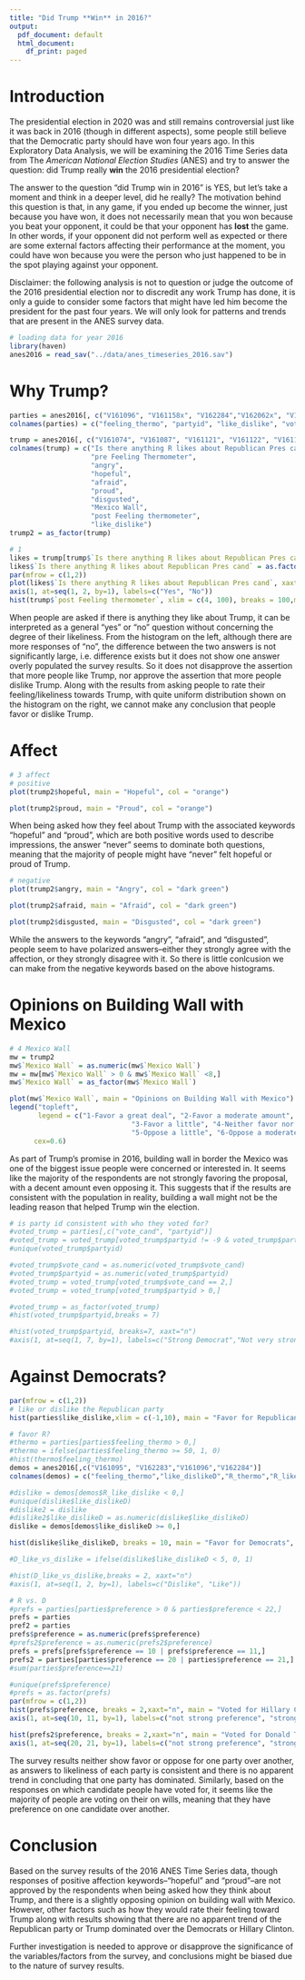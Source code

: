 ```yaml
---
title: "Did Trump **Win** in 2016?"
output:
  pdf_document: default
  html_document:
    df_print: paged
---
```


# Introduction

The presidential election in 2020 was and still remains controversial just like it was back in 2016 (though in different aspects), some people still believe that the Democratic party should have won four years ago. In this Exploratory Data Analysis, we will be examining the 2016 Time Series data from The *American National Election Studies* (ANES) and try to answer the question: did Trump really **win** the 2016 presidential election?

The answer to the question "did Trump win in 2016" is YES, but let's take a moment and think in a deeper level, did he really? The motivation behind this question is that, in any game, if you ended up become the winner, just because you have won, it does not necessarily mean that you won because you beat your opponent, it could be that your opponent has **lost** the game. In other words, if your opponent did not perform well as expected or there are some external factors affecting their performance at the moment, you could have won because you were the person who just happened to be in the spot playing against your opponent.

Disclaimer: the following analysis is not to question or judge the outcome of the 2016 presidential election nor to discredit any work Trump has done, it is only a guide to consider some factors that might have led him become the president for the past four years. We will only look for patterns and trends that are present in the ANES survey data.


```r
# loading data for year 2016
library(haven)
anes2016 = read_sav("../data/anes_timeseries_2016.sav")
```


# Why Trump?

```r
parties = anes2016[, c("V161096", "V161158x", "V162284","V162062x", "V162065x", "V162066x")]
colnames(parties) = c("feeling_thermo", "partyid", "like_dislike", "vote_cand", "turnout", "preference")

trump = anes2016[, c("V161074", "V161087", "V161121", "V161122", "V161123", "V161124", "V161125", "V161196x", "V162079", "V162286")]
colnames(trump) = c("Is there anything R likes about Republican Pres cand",
                    "pre Feeling Thermometer",
                    "angry",
                    "hopeful",
                    "afraid",
                    "proud",
                    "disgusted",
                    "Mexico Wall",
                    "post Feeling thermometer",
                    "like_dislike")
trump2 = as_factor(trump)

# 1
likes = trump[trump$`Is there anything R likes about Republican Pres cand` > 0,]
likes$`Is there anything R likes about Republican Pres cand` = as.factor(likes$`Is there anything R likes about Republican Pres cand`)
par(mfrow = c(1,2))
plot(likes$`Is there anything R likes about Republican Pres cand`, xaxt="n", main = "Is there anything You like about Trump?")
axis(1, at=seq(1, 2, by=1), labels=c("Yes", "No"))
hist(trump$`post Feeling thermometer`, xlim = c(4, 100), breaks = 100,main = "Feeling Thermometer about Trump", xlab = "Rating")
```

When people are asked if there is anything they like about Trump, it can be interpreted as a general "yes" or "no" question without concerning the degree of their likeliness. From the histogram on the left, although there are more responses of "no", the difference between the two answers is not significantly large, i.e. difference exists but it does not show one answer overly populated the survey results. So it does not disapprove the assertion that more people like Trump, nor approve the assertion that more people dislike Trump. Along with the results from asking people to rate their feeling/likeliness towards Trump, with quite uniform distribution shown on the histogram on the right, we cannot make any conclusion that people favor or dislike Trump.

# Affect

```r
# 3 affect
# positive
plot(trump2$hopeful, main = "Hopeful", col = "orange")
```

```r
plot(trump2$proud, main = "Proud", col = "orange")
```

When being asked how they feel about Trump with the associated keywords "hopeful" and "proud", which are both positive words used to describe impressions, the answer "never" seems to dominate both questions, meaning that the majority of people might have "never" felt hopeful or proud of Trump.



```r
# negative
plot(trump2$angry, main = "Angry", col = "dark green")
```

```r
plot(trump2$afraid, main = "Afraid", col = "dark green")
```

```r
plot(trump2$disgusted, main = "Disgusted", col = "dark green")
```

While the answers to the keywords "angry", "afraid", and "disgusted", people seem to have polarized answers--either they strongly agree with the affection, or they strongly disagree with it. So there is little conlcusion we can make from the negative keywords based on the above histograms.

# Opinions on Building Wall with Mexico

```r
# 4 Mexico Wall
mw = trump2
mw$`Mexico Wall` = as.numeric(mw$`Mexico Wall`)
mw = mw[mw$`Mexico Wall` > 0 & mw$`Mexico Wall` <8,]
mw$`Mexico Wall` = as_factor(mw$`Mexico Wall`)

plot(mw$`Mexico Wall`, main = "Opinions on Building Wall with Mexico")
legend("topleft", 
       legend = c("1-Favor a great deal", "2-Favor a moderate amount",
                              "3-Favor a little", "4-Neither favor nor oppose",
                              "5-Oppose a little", "6-Oppose a moderate amount", "7-Oppose a great deal"),
      cex=0.6)
```

As part of Trump's promise in 2016, building wall in border the Mexico was one of the biggest issue people were concerned or interested in. It seems like the majority of the respondents are not strongly favoring the proposal, with a decent amount even opposing it. This suggests that if the results are consistent with the population in reality, building a wall might not be the leading reason that helped Trump win the election.

```r
# is party id consistent with who they voted for?
#voted_trump = parties[,c("vote_cand", "partyid")]
#voted_trump = voted_trump[voted_trump$partyid != -9 & voted_trump$partyid != -8,]
#unique(voted_trump$partyid)

#voted_trump$vote_cand = as.numeric(voted_trump$vote_cand)
#voted_trump$partyid = as.numeric(voted_trump$partyid)
#voted_trump = voted_trump[voted_trump$vote_cand == 2,]
#voted_trump = voted_trump[voted_trump$partyid > 0,]

#voted_trump = as_factor(voted_trump)
#hist(voted_trump$partyid,breaks = 7)

#hist(voted_trump$partyid, breaks=7, xaxt="n")
#axis(1, at=seq(1, 7, by=1), labels=c("Strong Democrat","Not very strong Democract","Independent-Democrat","Independent","5","6","7"))

```

# Against Democrats?

```r
par(mfrow = c(1,2))
# like or dislike the Republican party
hist(parties$like_dislike,xlim = c(-1,10), main = "Favor for Republicans", xlab = "Rating", col = "red") # favor R

# favor R?
#thermo = parties[parties$feeling_thermo > 0,]
#thermo = ifelse(parties$feeling_thermo >= 50, 1, 0)
#hist(thermo$feeling_thermo)
demos = anes2016[,c("V161095", "V162283","V161096","V162284")]
colnames(demos) = c("feeling_thermo","like_dislikeD","R_thermo","R_like_dislike")

#dislike = demos[demos$R_like_dislike < 0,]
#unique(dislike$like_dislikeD)
#dislike2 = dislike
#dislike2$like_dislikeD = as.numeric(dislike$like_dislikeD)
dislike = demos[demos$like_dislikeD >= 0,]

hist(dislike$like_dislikeD, breaks = 10, main = "Favor for Democrats", xlab = "Rating", col = "light blue")
```


```r

#D_like_vs_dislike = ifelse(dislike$like_dislikeD < 5, 0, 1)

#hist(D_like_vs_dislike,breaks = 2, xaxt="n")
#axis(1, at=seq(1, 2, by=1), labels=c("Dislike", "Like"))
```

```r
# R vs. D
#prefs = parties[parties$preference > 0 & parties$preference < 22,]
prefs = parties
pref2 = parties
prefs$preference = as.numeric(prefs$preference)
#prefs2$preference = as.numeric(prefs2$preference)
prefs = prefs[prefs$preference == 10 | prefs$preference == 11,]
prefs2 = parties[parties$preference == 20 | parties$preference == 21,]
#sum(parties$preference==21)

#unique(prefs$preference)
#prefs = as.factor(prefs)
par(mfrow = c(1,2))
hist(prefs$preference, breaks = 2,xaxt="n", main = "Voted for Hillary Clinton", xlab = "Preference", col = "red")
axis(1, at=seq(10, 11, by=1), labels=c("not strong preference", "strong preference"))

hist(prefs2$preference, breaks = 2,xaxt="n", main = "Voted for Donald Trump", xlab = "Preference", col = "light blue")
axis(1, at=seq(20, 21, by=1), labels=c("not strong preference", "strong preference"))
```

The survey results neither show favor or oppose for one party over another, as answers to likeliness of each party is consistent and there is no apparent trend in concluding that one party has dominated. Similarly, based on the responses on which candidate people have voted for, it seems like the majority of people are voting on their on wills, meaning that they have preference on one candidate over another.

# Conclusion

Based on the survey results of the 2016 ANES Time Series data, though responses of positive affection keywords--"hopeful" and "proud"--are not approved by the respondents when being asked how they think about Trump, and there is a slightly opposing opinion on building wall with Mexico. However, other factors such as how they would rate their feeling toward Trump along with results showing that there are no apparent trend of the Republican party or Trump dominated over the Democrats or Hillary Clinton. 

Further investigation is needed to approve or disapprove the significance of the variables/factors from the survey, and conclusions might be biased due to the nature of survey results.
